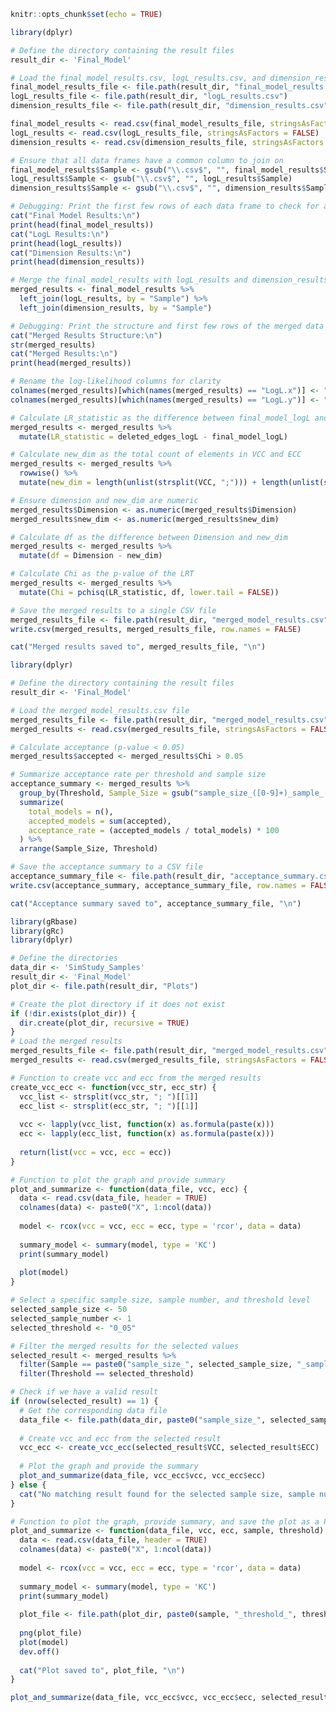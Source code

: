 ```r
knitr::opts_chunk$set(echo = TRUE)
```
```r
library(dplyr)

# Define the directory containing the result files
result_dir <- 'Final_Model'

# Load the final_model_results.csv, logL_results.csv, and dimension_results.csv files
final_model_results_file <- file.path(result_dir, "final_model_results.csv")
logL_results_file <- file.path(result_dir, "logL_results.csv")
dimension_results_file <- file.path(result_dir, "dimension_results.csv")

final_model_results <- read.csv(final_model_results_file, stringsAsFactors = FALSE)
logL_results <- read.csv(logL_results_file, stringsAsFactors = FALSE)
dimension_results <- read.csv(dimension_results_file, stringsAsFactors = FALSE)

# Ensure that all data frames have a common column to join on
final_model_results$Sample <- gsub("\\.csv$", "", final_model_results$Sample)
logL_results$Sample <- gsub("\\.csv$", "", logL_results$Sample)
dimension_results$Sample <- gsub("\\.csv$", "", dimension_results$Sample)

# Debugging: Print the first few rows of each data frame to check for alignment issues
cat("Final Model Results:\n")
print(head(final_model_results))
cat("LogL Results:\n")
print(head(logL_results))
cat("Dimension Results:\n")
print(head(dimension_results))

# Merge the final_model_results with logL_results and dimension_results based on the Sample column
merged_results <- final_model_results %>%
  left_join(logL_results, by = "Sample") %>%
  left_join(dimension_results, by = "Sample")

# Debugging: Print the structure and first few rows of the merged data frame
cat("Merged Results Structure:\n")
str(merged_results)
cat("Merged Results:\n")
print(head(merged_results))

# Rename the log-likelihood columns for clarity
colnames(merged_results)[which(names(merged_results) == "LogL.x")] <- "final_model_logL"
colnames(merged_results)[which(names(merged_results) == "LogL.y")] <- "deleted_edges_logL"

# Calculate LR_statistic as the difference between final_model_logL and deleted_edges_logL
merged_results <- merged_results %>%
  mutate(LR_statistic = deleted_edges_logL - final_model_logL)

# Calculate new_dim as the total count of elements in VCC and ECC
merged_results <- merged_results %>%
  rowwise() %>%
  mutate(new_dim = length(unlist(strsplit(VCC, ";"))) + length(unlist(strsplit(ECC, ";"))))

# Ensure dimension and new_dim are numeric
merged_results$Dimension <- as.numeric(merged_results$Dimension)
merged_results$new_dim <- as.numeric(merged_results$new_dim)

# Calculate df as the difference between Dimension and new_dim
merged_results <- merged_results %>%
  mutate(df = Dimension - new_dim)

# Calculate Chi as the p-value of the LRT
merged_results <- merged_results %>%
  mutate(Chi = pchisq(LR_statistic, df, lower.tail = FALSE))

# Save the merged results to a single CSV file
merged_results_file <- file.path(result_dir, "merged_model_results.csv")
write.csv(merged_results, merged_results_file, row.names = FALSE)

cat("Merged results saved to", merged_results_file, "\n")

```

```r
library(dplyr)

# Define the directory containing the result files
result_dir <- 'Final_Model'

# Load the merged_model_results.csv file
merged_results_file <- file.path(result_dir, "merged_model_results.csv")
merged_results <- read.csv(merged_results_file, stringsAsFactors = FALSE)

# Calculate acceptance (p-value < 0.05)
merged_results$accepted <- merged_results$Chi > 0.05

# Summarize acceptance rate per threshold and sample size
acceptance_summary <- merged_results %>%
  group_by(Threshold, Sample_Size = gsub("sample_size_([0-9]+)_sample_[0-9]+", "\\1", Sample)) %>%
  summarize(
    total_models = n(),
    accepted_models = sum(accepted),
    acceptance_rate = (accepted_models / total_models) * 100
  ) %>%
  arrange(Sample_Size, Threshold)

# Save the acceptance summary to a CSV file
acceptance_summary_file <- file.path(result_dir, "acceptance_summary.csv")
write.csv(acceptance_summary, acceptance_summary_file, row.names = FALSE)

cat("Acceptance summary saved to", acceptance_summary_file, "\n")

```


```r
library(gRbase)
library(gRc)
library(dplyr)

# Define the directories
data_dir <- 'SimStudy_Samples'
result_dir <- 'Final_Model'
plot_dir <- file.path(result_dir, "Plots")

# Create the plot directory if it does not exist
if (!dir.exists(plot_dir)) {
  dir.create(plot_dir, recursive = TRUE)
}
# Load the merged results
merged_results_file <- file.path(result_dir, "merged_model_results.csv")
merged_results <- read.csv(merged_results_file, stringsAsFactors = FALSE)

# Function to create vcc and ecc from the merged results
create_vcc_ecc <- function(vcc_str, ecc_str) {
  vcc_list <- strsplit(vcc_str, "; ")[[1]]
  ecc_list <- strsplit(ecc_str, "; ")[[1]]
  
  vcc <- lapply(vcc_list, function(x) as.formula(paste(x)))
  ecc <- lapply(ecc_list, function(x) as.formula(paste(x)))
  
  return(list(vcc = vcc, ecc = ecc))
}

# Function to plot the graph and provide summary
plot_and_summarize <- function(data_file, vcc, ecc) {
  data <- read.csv(data_file, header = TRUE)
  colnames(data) <- paste0("X", 1:ncol(data))
  
  model <- rcox(vcc = vcc, ecc = ecc, type = 'rcor', data = data)
  
  summary_model <- summary(model, type = 'KC')
  print(summary_model)
  
  plot(model)
}

# Select a specific sample size, sample number, and threshold level
selected_sample_size <- 50
selected_sample_number <- 1
selected_threshold <- "0_05"

# Filter the merged results for the selected values
selected_result <- merged_results %>%
  filter(Sample == paste0("sample_size_", selected_sample_size, "_sample_", selected_sample_number)) %>%
  filter(Threshold == selected_threshold)

# Check if we have a valid result
if (nrow(selected_result) == 1) {
  # Get the corresponding data file
  data_file <- file.path(data_dir, paste0("sample_size_", selected_sample_size, "_sample_", selected_sample_number, ".csv"))
  
  # Create vcc and ecc from the selected result
  vcc_ecc <- create_vcc_ecc(selected_result$VCC, selected_result$ECC)
  
  # Plot the graph and provide the summary
  plot_and_summarize(data_file, vcc_ecc$vcc, vcc_ecc$ecc)
} else {
  cat("No matching result found for the selected sample size, sample number, and threshold level.\n")
}

# Function to plot the graph, provide summary, and save the plot as a PNG file
plot_and_summarize <- function(data_file, vcc, ecc, sample, threshold) {
  data <- read.csv(data_file, header = TRUE)
  colnames(data) <- paste0("X", 1:ncol(data))
  
  model <- rcox(vcc = vcc, ecc = ecc, type = 'rcor', data = data)
  
  summary_model <- summary(model, type = 'KC')
  print(summary_model)
  
  plot_file <- file.path(plot_dir, paste0(sample, "_threshold_", threshold, "_model_plot.png"))
  
  png(plot_file)
  plot(model)
  dev.off()
  
  cat("Plot saved to", plot_file, "\n")
}

plot_and_summarize(data_file, vcc_ecc$vcc, vcc_ecc$ecc, selected_result$Sample, selected_threshold)
```
